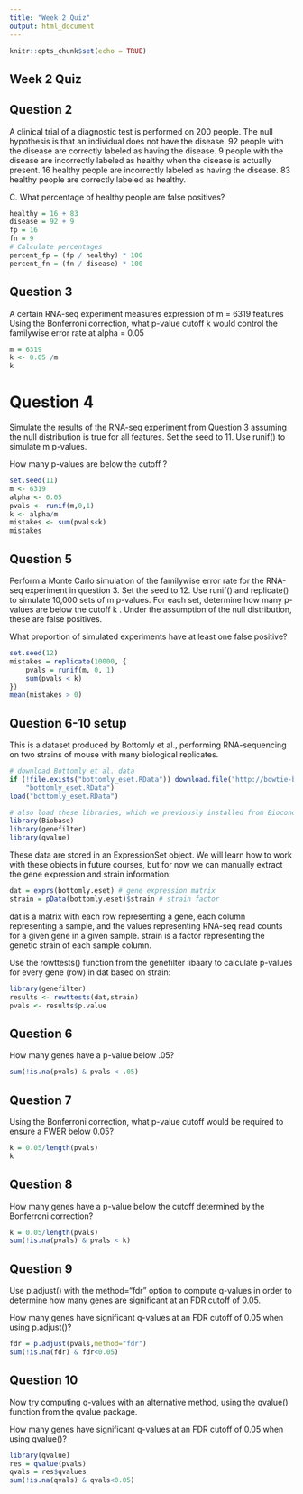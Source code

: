 ```yaml
---
title: "Week 2 Quiz"
output: html_document
---
```


```r
knitr::opts_chunk$set(echo = TRUE)
```

## Week 2 Quiz

## Question 2
A clinical trial of a diagnostic test is performed on 200 people. The null hypothesis is that an individual does not have the disease. 92 people with the disease are correctly labeled as having the disease. 9 people with the disease are incorrectly labeled as healthy when the disease is actually present. 16 healthy people are incorrectly labeled as having the disease. 83 healthy people are correctly labeled as healthy.

C. What percentage of healthy people are false positives?
```r
healthy = 16 + 83
disease = 92 + 9
fp = 16
fn = 9
# Calculate percentages
percent_fp = (fp / healthy) * 100
percent_fn = (fn / disease) * 100
```

## Question 3

A certain RNA-seq experiment measures expression of m = 6319 features
Using the Bonferroni correction, what p-value cutoff k would control the familywise error rate at alpha = 0.05
```r
m = 6319
k <- 0.05 /m
k
```

# Question 4

Simulate the results of the RNA-seq experiment from Question 3 assuming the null distribution is true for all features. Set the seed to 11. Use runif() to simulate m p-values.

How many p-values are below the cutoff ?
```r
set.seed(11)
m <- 6319
alpha <- 0.05
pvals <- runif(m,0,1)
k <- alpha/m
mistakes <- sum(pvals<k) 
mistakes
```

## Question 5

Perform a Monte Carlo simulation of the familywise error rate for the RNA-seq experiment in question 3. Set the seed to 12. Use runif() and replicate() to simulate 10,000 sets of m p-values. For each set, determine how many p-values are below the cutoff k . Under the assumption of the null distribution, these are false positives.

What proportion of simulated experiments have at least one false positive?
```r
set.seed(12)
mistakes = replicate(10000, {
    pvals = runif(m, 0, 1)
    sum(pvals < k)
})
mean(mistakes > 0)
```
## Question 6-10 setup

This is a dataset produced by Bottomly et al., performing RNA-sequencing on two strains of mouse with many biological replicates.
```r
# download Bottomly et al. data
if (!file.exists("bottomly_eset.RData")) download.file("http://bowtie-bio.sourceforge.net/recount/ExpressionSets/bottomly_eset.RData", 
    "bottomly_eset.RData")
load("bottomly_eset.RData")

# also load these libraries, which we previously installed from Bioconductor
library(Biobase)
library(genefilter)
library(qvalue)
```
These data are stored in an ExpressionSet object. We will learn how to work with these objects in future courses, but for now we can manually extract the gene expression and strain information:
```r
dat = exprs(bottomly.eset) # gene expression matrix
strain = pData(bottomly.eset)$strain # strain factor
```
dat is a matrix with each row representing a gene, each column representing a sample, and the values representing RNA-seq read counts for a given gene in a given sample. strain is a factor representing the genetic strain of each sample column.

Use the rowttests() function from the genefilter libaary to calculate p-values for every gene (row) in dat based on strain:
```r
library(genefilter)
results <- rowttests(dat,strain)
pvals <- results$p.value
```


## Question 6
How many genes have a p-value below .05?
```r
sum(!is.na(pvals) & pvals < .05)
```

## Question 7

Using the Bonferroni correction, what p-value cutoff would be required to ensure a FWER below 0.05?
```r
k = 0.05/length(pvals)
k
```

## Question 8

How many genes have a p-value below the cutoff determined by the Bonferroni correction?
```r
k = 0.05/length(pvals)
sum(!is.na(pvals) & pvals < k)
```

## Question 9

Use p.adjust() with the method="fdr" option to compute q-values in order to determine how many genes are significant at an FDR cutoff of 0.05.

How many genes have significant q-values at an FDR cutoff of 0.05 when using p.adjust()?
```r
fdr = p.adjust(pvals,method="fdr")
sum(!is.na(fdr) & fdr<0.05)
```

## Question 10

Now try computing q-values with an alternative method, using the qvalue() function from the qvalue package.

How many genes have significant q-values at an FDR cutoff of 0.05 when using qvalue()?
```r
library(qvalue)
res = qvalue(pvals)
qvals = res$qvalues
sum(!is.na(qvals) & qvals<0.05)
```
